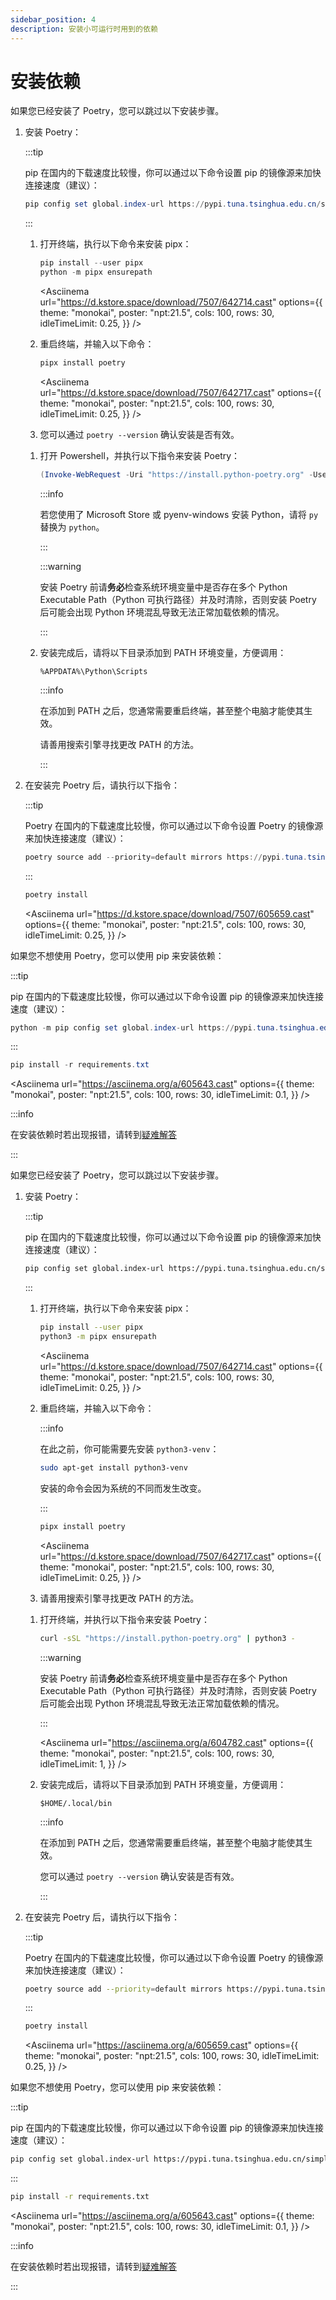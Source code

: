 ```yaml
---
sidebar_position: 4
description: 安装小可运行时用到的依赖
---
```



# 安装依赖

<Tabs groupId="operating-systems">
<TabItem value="win" label="Windows" default>
<Tabs>
<TabItem value="c1" label="使用 Poetry" default>

如果您已经安装了 Poetry，您可以跳过以下安装步骤。

1. 安装 Poetry：

   <Tabs>
   <TabItem value="c1" label="方式一" default>

   :::tip

   pip 在国内的下载速度比较慢，你可以通过以下命令设置 pip 的镜像源来加快连接速度（建议）：

   ```powershell
   pip config set global.index-url https://pypi.tuna.tsinghua.edu.cn/simple
   ```

   :::

   1. 打开终端，执行以下命令来安装 pipx：

      ```powershell
      pip install --user pipx
      python -m pipx ensurepath
      ```

      <Asciinema
          url="https://d.kstore.space/download/7507/642714.cast"
          options={{
              theme: "monokai",
              poster: "npt:21.5",
              cols: 100,
              rows: 30,
              idleTimeLimit: 0.25,
          }}
      />

   2. 重启终端，并输入以下命令：

      ```powershell
      pipx install poetry
      ```

      <Asciinema
          url="https://d.kstore.space/download/7507/642717.cast"
          options={{
              theme: "monokai",
              poster: "npt:21.5",
              cols: 100,
              rows: 30,
              idleTimeLimit: 0.25,
          }}
      />

   3. 您可以通过 `poetry --version` 确认安装是否有效。

   </TabItem>
   <TabItem value="c2" label="方式二">

   1. 打开 Powershell，并执行以下指令来安装 Poetry：

      ```powershell
      (Invoke-WebRequest -Uri "https://install.python-poetry.org" -UseBasicParsing).Content | py -
      ```

      :::info

      若您使用了 Microsoft Store 或 pyenv-windows 安装 Python，请将 `py` 替换为 `python`。

      :::

      :::warning

      安装 Poetry 前请**务必**检查系统环境变量中是否存在多个 Python Executable Path（Python 可执行路径）并及时清除，否则安装 Poetry 后可能会出现 Python 环境混乱导致无法正常加载依赖的情况。

      :::

   2. 安装完成后，请将以下目录添加到 PATH 环境变量，方便调用：

      ```
      %APPDATA%\Python\Scripts
      ```

      :::info

      在添加到 PATH 之后，您通常需要重启终端，甚至整个电脑才能使其生效。

      请善用搜索引擎寻找更改 PATH 的方法。

      :::

   </TabItem>
   </Tabs>

2. 在安装完 Poetry 后，请执行以下指令：

   :::tip

   Poetry 在国内的下载速度比较慢，你可以通过以下命令设置 Poetry 的镜像源来加快连接速度（建议）：

   ```powershell
   poetry source add --priority=default mirrors https://pypi.tuna.tsinghua.edu.cn/simple/
   ```

   :::

   ```powershell
   poetry install
   ```

   <Asciinema
       url="https://d.kstore.space/download/7507/605659.cast"
       options={{
           theme: "monokai",
           poster: "npt:21.5",
           cols: 100,
           rows: 30,
           idleTimeLimit: 0.25,
       }}
   />

</TabItem>
<TabItem value="c2" label="使用 pip">

如果您不想使用 Poetry，您可以使用 pip 来安装依赖：

:::tip

pip 在国内的下载速度比较慢，你可以通过以下命令设置 pip 的镜像源来加快连接速度（建议）：

```powershell
python -m pip config set global.index-url https://pypi.tuna.tsinghua.edu.cn/simple
```

:::

```powershell
pip install -r requirements.txt
```

<Asciinema
    url="https://asciinema.org/a/605643.cast"
    options={{
        theme: "monokai",
        poster: "npt:21.5",
        cols: 100,
        rows: 30,
        idleTimeLimit: 0.1,
    }}
/>

</TabItem>
</Tabs>

:::info

在安装依赖时若出现报错，请转到[疑难解答](troubleshooting)

:::

</TabItem>
<TabItem value="linux" label="Linux">
<Tabs>
<TabItem value="c1" label="使用 Poetry" default>

如果您已经安装了 Poetry，您可以跳过以下安装步骤。

1. 安装 Poetry：

   <Tabs>
   <TabItem value="c1" label="方式一" default>

   :::tip

   pip 在国内的下载速度比较慢，你可以通过以下命令设置 pip 的镜像源来加快连接速度（建议）：

   ```sh
   pip config set global.index-url https://pypi.tuna.tsinghua.edu.cn/simple
   ```

   :::

   1. 打开终端，执行以下命令来安装 pipx：

      ```sh
      pip install --user pipx
      python3 -m pipx ensurepath
      ```

      <Asciinema
          url="https://d.kstore.space/download/7507/642714.cast"
          options={{
              theme: "monokai",
              poster: "npt:21.5",
              cols: 100,
              rows: 30,
              idleTimeLimit: 0.25,
          }}
      />

   2. 重启终端，并输入以下命令：

      :::info

      在此之前，你可能需要先安装 `python3-venv`：

      ```sh
      sudo apt-get install python3-venv
      ```

      安装的命令会因为系统的不同而发生改变。

      :::

      ```sh
      pipx install poetry
      ```

      <Asciinema
          url="https://d.kstore.space/download/7507/642717.cast"
          options={{
              theme: "monokai",
              poster: "npt:21.5",
              cols: 100,
              rows: 30,
              idleTimeLimit: 0.25,
          }}
      />

   3. 请善用搜索引擎寻找更改 PATH 的方法。

   </TabItem>
   <TabItem value="c2" label="方式二">

   1. 打开终端，并执行以下指令来安装 Poetry：

      ```sh
      curl -sSL "https://install.python-poetry.org" | python3 -
      ```

      :::warning

      安装 Poetry 前请**务必**检查系统环境变量中是否存在多个 Python Executable Path（Python 可执行路径）并及时清除，否则安装 Poetry 后可能会出现 Python 环境混乱导致无法正常加载依赖的情况。

      :::

      <Asciinema
          url="https://asciinema.org/a/604782.cast"
          options={{
              theme: "monokai",
              poster: "npt:21.5",
              cols: 100,
              rows: 30,
              idleTimeLimit: 1,
          }}
      />

   2. 安装完成后，请将以下目录添加到 PATH 环境变量，方便调用：

      ```
      $HOME/.local/bin
      ```

      :::info

      在添加到 PATH 之后，您通常需要重启终端，甚至整个电脑才能使其生效。

      您可以通过 `poetry --version` 确认安装是否有效。

      :::

   </TabItem>
   </Tabs>

2. 在安装完 Poetry 后，请执行以下指令：

   :::tip

   Poetry 在国内的下载速度比较慢，你可以通过以下命令设置 Poetry 的镜像源来加快连接速度（建议）：

   ```sh
   poetry source add --priority=default mirrors https://pypi.tuna.tsinghua.edu.cn/simple/
   ```

   :::

   ```sh
   poetry install
   ```

   <Asciinema
       url="https://asciinema.org/a/605659.cast"
       options={{
           theme: "monokai",
           poster: "npt:21.5",
           cols: 100,
           rows: 30,
           idleTimeLimit: 0.25,
       }}
   />

</TabItem>
<TabItem value="c2" label="使用 pip">

如果您不想使用 Poetry，您可以使用 pip 来安装依赖：

:::tip

pip 在国内的下载速度比较慢，你可以通过以下命令设置 pip 的镜像源来加快连接速度（建议）：

```sh
pip config set global.index-url https://pypi.tuna.tsinghua.edu.cn/simple
```

:::

```sh
pip install -r requirements.txt
```

<Asciinema
    url="https://asciinema.org/a/605643.cast"
    options={{
        theme: "monokai",
        poster: "npt:21.5",
        cols: 100,
        rows: 30,
        idleTimeLimit: 0.1,
    }}
/>

</TabItem>
</Tabs>

:::info

在安装依赖时若出现报错，请转到[疑难解答](troubleshooting)

:::

</TabItem>
</Tabs>
